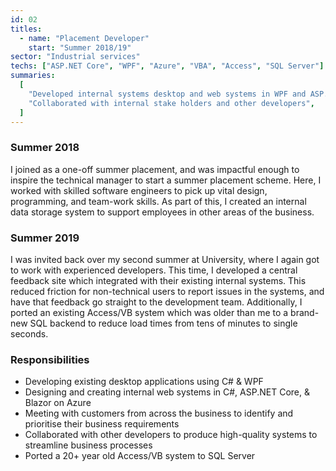 ```yaml
---
id: 02
titles:
  - name: "Placement Developer"
    start: "Summer 2018/19"
sector: "Industrial services"
techs: ["ASP.NET Core", "WPF", "Azure", "VBA", "Access", "SQL Server"]
summaries:
  [
    "Developed internal systems desktop and web systems in WPF and ASP.NET Core",
    "Collaborated with internal stake holders and other developers",
  ]
---
```


### Summer 2018

I joined as a one-off summer placement, and was impactful enough to inspire
the technical manager to start a summer placement scheme.
Here, I worked with skilled software engineers to pick up vital design, programming, and team-work skills.
As part of this, I created an internal data storage system to support employees in other areas of the business.

### Summer 2019

I was invited back over my second summer at University, where I again got to work with experienced developers.
This time, I developed a central feedback site which integrated with their existing internal systems.
This reduced friction for non-technical users to report issues in the systems, and have that feedback go straight to the development team.
Additionally, I ported an existing Access/VB system which was older than me to a brand-new SQL backend
to reduce load times from tens of minutes to single seconds.

### Responsibilities

- Developing existing desktop applications using C# & WPF
- Designing and creating internal web systems in C#, ASP.NET Core, & Blazor on Azure
- Meeting with customers from across the business to identify and prioritise their business requirements
- Collaborated with other developers to produce high-quality systems to streamline business processes
- Ported a 20+ year old Access/VB system to SQL Server
